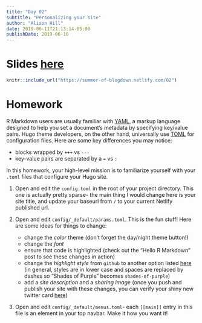 ```yaml
---
title: "Day 02"
subtitle: "Personalizing your site"
author: "Alison Hill"
date: 2019-06-11T21:13:14-05:00
publishDate: 2019-06-10
---
```


# Slides <a href="/02" target="_blank">here</a>

```r
knitr::include_url("https://summer-of-blogdown.netlify.com/02")
```



# Homework

R Markdown users are usually familiar with [YAML](https://learnxinyminutes.com/docs/yaml/), a markup language designed to help you set a document's metadata by specifying key/value pairs. Hugo theme developers, on the other hand, universally use [TOML](https://learnxinyminutes.com/docs/toml/) for configuration files. Here are some key differences you may notice:

+ blocks wrapped by `+++` vs `---`
+ key-value pairs are separated by a `=` vs `:`


In this homework, your high-level mission is to familiarize yourself with your `.toml` files that configure your Hugo site. 

1. Open and edit the `config.toml` in the root of your project directory. This one is actually pretty sparse- the main thing I would change here is your site title, and update your baseurl from `/` to your current Netlify published url.

1. Open and edit `config/_default/params.toml`. This is the fun stuff! Here are some ideas for things to change:
    + change the *color* theme (don't forget the day/night theme button!)
    + change the *font*
    + ensure that <i class="fab fa-r-project"></i> code is highlighted (check out the "Hello R Markdown" post to see these changes in action)
    + change the *highlight style* from `github` to another option listed [here](https://highlightjs.org/static/demo/) (in general, styles are in lower case and spaces are replaced by dashes so "Shades of Purple" becomes `shades-of-purple`)
    + add a *site description* and a *sharing image* (once you push and publish your site with these changes, you can verify your shiny new twitter card [here](https://cards-dev.twitter.com/validator))
    
1. Open and edit `config/_default/menus.toml`- each `[[main]]` entry in this file is an element in your top navbar. Make it how you want it!
